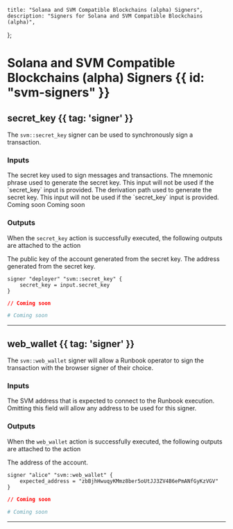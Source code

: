     title: "Solana and SVM Compatible Blockchains (alpha) Signers",
    description: "Signers for Solana and SVM Compatible Blockchains (alpha)",
};

# Solana and SVM Compatible Blockchains (alpha) Signers {{ id: "svm-signers" }}



## secret_key {{ tag: 'signer' }}

The `svm::secret_key` signer can be used to synchronously sign a transaction.

### Inputs

<Properties>


  <Property name="secret_key" type="">
    The secret key used to sign messages and transactions.
  </Property>


  <Property name="mnemonic" type="">
    The mnemonic phrase used to generate the secret key. This input will not be used if the `secret_key` input is provided.
  </Property>


  <Property name="derivation_path" type="">
    The derivation path used to generate the secret key. This input will not be used if the `secret_key` input is provided.
  </Property>


  <Property name="is_encrypted" type="">
    Coming soon
  </Property>


  <Property name="password" type="">
    Coming soon
  </Property>


</Properties>

### Outputs

<Note>

When the `secret_key` action is successfully executed, the following outputs are attached to the action

</Note>

<Properties>


  <Property name="public_key">
    The public key of the account generated from the secret key.
  </Property>


  <Property name="address">
    The address generated from the secret key.
  </Property>


</Properties>

<CodeGroup title="Example using secret_key">


```hcl {{ title: 'main.tx' }}
signer "deployer" "svm::secret_key" {
    secret_key = input.secret_key
}

```


```json {{ title: 'main.json' }}
// Coming soon
```

```yaml {{ title: 'main.yaml' }}
# Coming soon
```

</CodeGroup>

---


## web_wallet {{ tag: 'signer' }}

The `svm::web_wallet` signer will allow a Runbook operator to sign the transaction with the browser signer of their choice.

### Inputs

<Properties>


  <Property name="expected_address" type="">
    The SVM address that is expected to connect to the Runbook execution. Omitting this field will allow any address to be used for this signer.
  </Property>


</Properties>

### Outputs

<Note>

When the `web_wallet` action is successfully executed, the following outputs are attached to the action

</Note>

<Properties>


  <Property name="address">
    The address of the account.
  </Property>


</Properties>

<CodeGroup title="Example using web_wallet">


```hcl {{ title: 'main.tx' }}
signer "alice" "svm::web_wallet" {
    expected_address = "zbBjhHwuqyKMmz8ber5oUtJJ3ZV4B6ePmANfGyKzVGV"
}

```


```json {{ title: 'main.json' }}
// Coming soon
```

```yaml {{ title: 'main.yaml' }}
# Coming soon
```

</CodeGroup>

---

